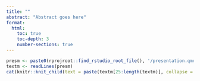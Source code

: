 ```yaml
---
title: ""
abstract: "Abstract goes here"
format: 
  html:
    toc: true
    toc-depth: 3
    number-sections: true
---
```



```r
presm <- paste0(rprojroot::find_rstudio_root_file(), '/presentation.qmd')
textm <- readLines(presm)
cat(knitr::knit_child(text = paste(textm[25:length(textm)], collapse = "\n"), quiet = TRUE))
```



